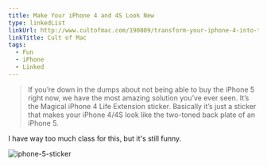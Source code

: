 ```yaml
---
title: Make Your iPhone 4 and 4S Look New
type: linkedList
linkUrl: http://www.cultofmac.com/190809/transform-your-iphone-4-into-the-iphone-5-with-this-magical-sticker/
linkTitle: Cult of Mac
tags:
  - Fun
  - iPhone
  - Linked
---
```


> If you’re down in the dumps about not being able to buy the iPhone 5 right now, we have the most amazing solution you’ve ever seen. It’s the Magical iPhone 4 Life Extension sticker. Basically it’s just a sticker that makes your iPhone 4/4S look like the two-toned back plate of an iPhone 5.

I have way too much class for this, but it's still funny.

![iphone-5-sticker](/images/blog/2012/09/19/iphone-5-sticker.jpg)

